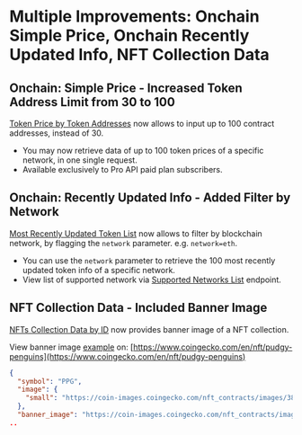 # Multiple Improvements: Onchain Simple Price, Onchain Recently Updated Info, NFT Collection Data

## Onchain: Simple Price - Increased Token Address Limit from 30 to 100

[Token Price by Token Addresses](/reference/onchain-simple-price) now allows to input up to 100 contract addresses, instead of 30. 

* You may now retrieve data of up to 100 token prices of a specific network, in one single request.
* Available exclusively to Pro API paid plan subscribers.

## Onchain: Recently Updated Info - Added Filter by Network

[Most Recently Updated Token List](/reference/tokens-info-recent-updated) now allows to filter by blockchain network, by flagging the `network` parameter. e.g. `network=eth`. 

* You can use the `network` parameter to retrieve the 100 most recently updated token info of a specific network. 
* View list of supported network via [Supported Networks List](https://docs.coingecko.com/reference/networks-list) endpoint.

## NFT Collection Data  - Included Banner Image

[NFTs Collection Data by ID](/reference/nfts-id) now provides banner image of a NFT collection. 

View banner image [example](https://coin-images.coingecko.com/nft_contracts/images/38/pudgy-penguins-banner.png?1708416126) on: [https://www.coingecko.com/en/nft/pudgy-penguins](https://www.coingecko.com/en/nft/pudgy-penguins) 

```json
{
  "symbol": "PPG",
  "image": {
    "small": "https://coin-images.coingecko.com/nft_contracts/images/38/small/da64989d9762c8a61b3c65917edfdf97.png?1707287183"
  },
  "banner_image": "https://coin-images.coingecko.com/nft_contracts/images/38/pudgy-penguins-banner.png?1708416126",
..
```